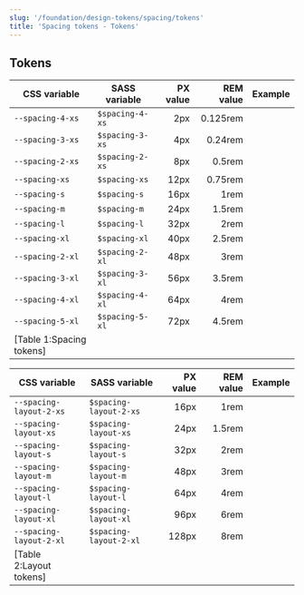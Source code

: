 ```yaml
---
slug: '/foundation/design-tokens/spacing/tokens'
title: 'Spacing tokens - Tokens'
---
```





## Tokens

| CSS variable     | SASS variable   | PX value | REM value | Example                                              |
| ---------------- | --------------- | -------: | --------: | ---------------------------------------------------- |
| `--spacing-4-xs` | `$spacing-4-xs` |      2px |  0.125rem | <SpacingExample size="var(--spacing-4-xs)" /> |
| `--spacing-3-xs` | `$spacing-3-xs` |      4px |   0.24rem | <SpacingExample size="var(--spacing-3-xs)" /> |
| `--spacing-2-xs` | `$spacing-2-xs` |      8px |    0.5rem | <SpacingExample size="var(--spacing-2-xs)" /> |
| `--spacing-xs`   | `$spacing-xs`   |     12px |   0.75rem | <SpacingExample size="var(--spacing-xs)" /> |
| `--spacing-s`    | `$spacing-s`    |     16px |      1rem | <SpacingExample size="var(--spacing-s)" /> |
| `--spacing-m`    | `$spacing-m`    |     24px |    1.5rem | <SpacingExample size="var(--spacing-m)" /> |
| `--spacing-l`    | `$spacing-l`    |     32px |      2rem | <SpacingExample size="var(--spacing-l)" /> |
| `--spacing-xl`   | `$spacing-xl`   |     40px |    2.5rem | <SpacingExample size="var(--spacing-xl)" /> |
| `--spacing-2-xl` | `$spacing-2-xl` |     48px |      3rem | <SpacingExample size="var(--spacing-2-xl)" /> |
| `--spacing-3-xl` | `$spacing-3-xl` |     56px |    3.5rem | <SpacingExample size="var(--spacing-3-xl)" /> |
| `--spacing-4-xl` | `$spacing-4-xl` |     64px |      4rem | <SpacingExample size="var(--spacing-4-xl)" /> |
| `--spacing-5-xl` | `$spacing-5-xl` |     72px |    4.5rem | <SpacingExample size="var(--spacing-5-xl)" /> |
[Table 1:Spacing tokens]|

| CSS variable            | SASS variable          | PX value | REM value | Example                                              |
| ----------------------- | ---------------------- | -------: | --------: | ---------------------------------------------------- |
| `--spacing-layout-2-xs` | `$spacing-layout-2-xs` |     16px |      1rem | <SpacingExample size="var(--spacing-layout-2-xs)" /> |
| `--spacing-layout-xs`   | `$spacing-layout-xs`   |     24px |    1.5rem | <SpacingExample size="var(--spacing-layout-xs)" />   |
| `--spacing-layout-s`    | `$spacing-layout-s`    |     32px |      2rem | <SpacingExample size="var(--spacing-layout-s)" />    |
| `--spacing-layout-m`    | `$spacing-layout-m`    |     48px |      3rem | <SpacingExample size="var(--spacing-layout-m)" />    |
| `--spacing-layout-l`    | `$spacing-layout-l`    |     64px |      4rem | <SpacingExample size="var(--spacing-layout-l)" />    |
| `--spacing-layout-xl`   | `$spacing-layout-xl`   |     96px |      6rem | <SpacingExample size="var(--spacing-layout-xl)" />   |
| `--spacing-layout-2-xl` | `$spacing-layout-2-xl` |    128px |      8rem | <SpacingExample size="var(--spacing-layout-2-xl)" /> |
[Table 2:Layout tokens]|

